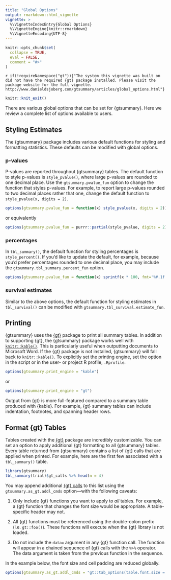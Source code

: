 ```yaml
---
title: "Global Options"
output: rmarkdown::html_vignette
vignette: >
  %\VignetteIndexEntry{Global Options}
  %\VignetteEngine{knitr::rmarkdown}
  %\VignetteEncoding{UTF-8}
---
```


```r
knitr::opts_chunk$set(
  collapse = TRUE,
  eval = FALSE,
  comment = "#>"
)
```

<!-- Not creating vignette if gt is not installed. -->
`r if(!requireNamespace("gt")){"The system this vignette was built on did not have the required {gt} package installed. Please visit the package website for the full vignette. http://www.danieldsjoberg.com/gtsummary/articles/global_options.html"}`

```r
knitr::knit_exit()
```

<!-- Start of vignette -->
There are various global options that can be set for {gtsummary}.
Here we review a complete list of options available to users.

## Styling Estimates

The {gtsummary} package includes various default functions for styling and formatting statistics.
These defaults can be modified with global options.

### p-values

P-values are reported throughout {gtsummary} tables.
The default function to style p-values is `style_pvalue()`, where large p-values are rounded to one decimal place.
Use the `gtsummary.pvalue_fun` option to change the function that styles p-values.
For example, to report large p-values rounded to two decimal places rather that one, change the default function to `style_pvalue(x, digits = 2)`.

```r
options(gtsummary.pvalue_fun = function(x) style_pvalue(x, digits = 2))
```

or equivalently
 
```r
options(gtsummary.pvalue_fun = purrr::partial(style_pvalue, digits = 2))
``` 

### percentages

In `tbl_summary()`, the default function for styling percentages is `style_percent()`.
If you'd like to update the default, for example, because you'd prefer percentages rounded to one decimal place, you may include the `gtsummary.tbl_summary.percent_fun` option.

```r
options(gtsummary.pvalue_fun = function(x) sprintf(x * 100, fmt='%#.1f'))
```

### survival estimates

Similar to the above options, the default function for styling estimates in `tbl_survival()` can be modified with `gtsummary.tbl_survival.estimate_fun`.

## Printing

{gtsummary} uses the [{gt}](https://gt.rstudio.com/) package to print all summary tables.
In addition to supporting {gt}, the {gtsummary} package works well with [`knitr::kable()`](https://rdrr.io/cran/knitr/man/kable.html).
This is particularly useful when outputting documents to Microsoft Word.
If the {gt} package is not installed, {gtsummary} will fall back to `knitr::kable()`.
To explicitly set the printing engine, set the option in the script or in the user- or project R profile, `.Rprofile`.

```r
options(gtsummary.print_engine = "kable") 
```

or

```r
options(gtsummary.print_engine = "gt")
```

Output from {gt} is more full-featured compared to a summary table produced with {kable}.
For example, {gt} summary tables can include indentation, footnotes, and spanning header rows.


## Format {gt} Tables

Tables created with the [{gt}](https://gt.rstudio.com/) package are incredibly customizable.
You can set an option to apply additional {gt} formatting to all {gtsummary} tables.
Every table returned from {gtsummary} contains a list of {gt} calls that are applied when printed.  For example, here are the first few associated with a `tbl_summary()` table.

```r
library(gtsummary)
tbl_summary(trial)$gt_calls %>% head(n = 4)
```

You may append additional [{gt} calls](https://gt.rstudio.com/reference/index.html) to this list using the `gtsummary.as_gt.addl_cmds` option---with the following caveats:

1. Only include {gt} functions you want to apply to *all* tables. For example, a {gt} function that changes the font size would be appropriate. A table-specific header may not.

1. All {gt} functions must be referenced using the double-colon prefix (i.e. `gt::foo()`). These functions will execute when the {gt} library is not loaded.

1. Do not include the `data=` argument in any {gt} function call. The function will appear in a chained sequence of {gt} calls with the `%>%` operator.  The data argument is taken from the previous function in the sequence.

In the example below, the font size and cell padding are reduced globally.

```r
options(gtsummary.as_gt.addl_cmds = "gt::tab_options(table.font.size = 'small', row.padding = gt::px(1))")
```


